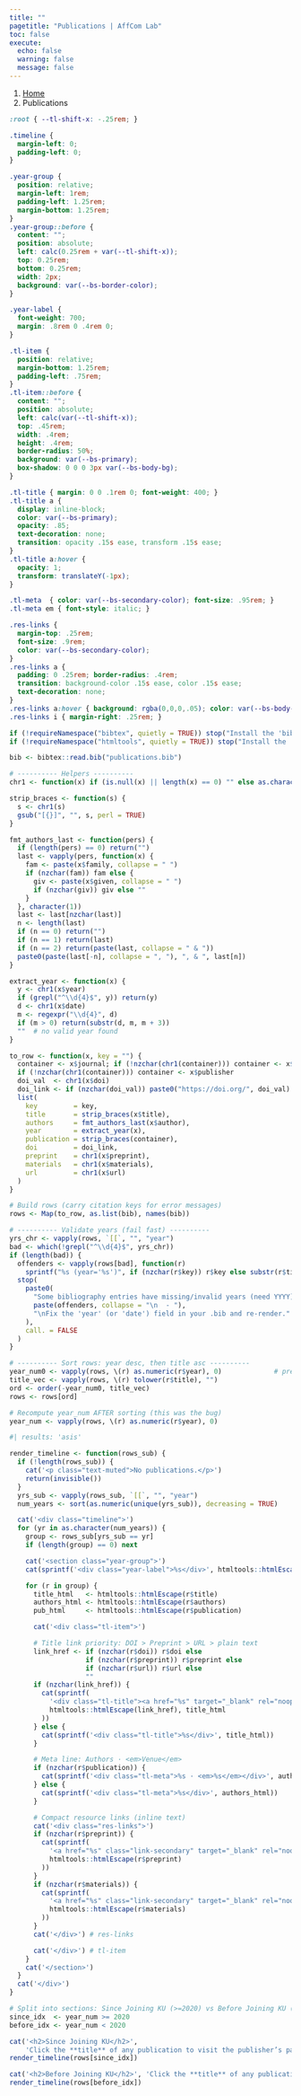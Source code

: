 ---
title: ""
pagetitle: "Publications | AffCom Lab"
toc: false
execute:
  echo: false
  warning: false
  message: false
---

```{=html}
<nav aria-label="breadcrumb">
  <ol class="breadcrumb">
    <li class="breadcrumb-item"><a href="index.html">Home</a></li>
    <li class="breadcrumb-item active" aria-current="page">Publications</li>
  </ol>
</nav>
```

```{css}
:root { --tl-shift-x: -.25rem; } 

.timeline {
  margin-left: 0;
  padding-left: 0;
}

.year-group {
  position: relative;
  margin-left: 1rem;
  padding-left: 1.25rem;
  margin-bottom: 1.25rem; 
}
.year-group::before {
  content: "";
  position: absolute;
  left: calc(0.25rem + var(--tl-shift-x));
  top: 0.25rem;
  bottom: 0.25rem;
  width: 2px;
  background: var(--bs-border-color);
}

.year-label {
  font-weight: 700;
  margin: .8rem 0 .4rem 0;
}

.tl-item {
  position: relative;
  margin-bottom: 1.25rem;   
  padding-left: .75rem;
}
.tl-item::before {
  content: "";
  position: absolute;
  left: calc(var(--tl-shift-x)); 
  top: .45rem;
  width: .4rem; 
  height: .4rem; 
  border-radius: 50%;
  background: var(--bs-primary);
  box-shadow: 0 0 0 3px var(--bs-body-bg);
}

.tl-title { margin: 0 0 .1rem 0; font-weight: 400; }
.tl-title a {
  display: inline-block;
  color: var(--bs-primary);
  opacity: .85;
  text-decoration: none;
  transition: opacity .15s ease, transform .15s ease;
}
.tl-title a:hover {
  opacity: 1;
  transform: translateY(-1px);
}

.tl-meta  { color: var(--bs-secondary-color); font-size: .95rem; }
.tl-meta em { font-style: italic; } 

.res-links {
  margin-top: .25rem;
  font-size: .9rem;
  color: var(--bs-secondary-color);
}
.res-links a {
  padding: 0 .25rem; border-radius: .4rem;
  transition: background-color .15s ease, color .15s ease;
  text-decoration: none;
}
.res-links a:hover { background: rgba(0,0,0,.05); color: var(--bs-body-color); }
.res-links i { margin-right: .25rem; }

```

```{r}
if (!requireNamespace("bibtex", quietly = TRUE)) stop("Install the 'bibtex' package.")
if (!requireNamespace("htmltools", quietly = TRUE)) stop("Install the 'htmltools' package.")

bib <- bibtex::read.bib("publications.bib")

# ---------- Helpers ----------
chr1 <- function(x) if (is.null(x) || length(x) == 0) "" else as.character(x[[1]])

strip_braces <- function(s) {
  s <- chr1(s)
  gsub("[{}]", "", s, perl = TRUE)
}

fmt_authors_last <- function(pers) {
  if (length(pers) == 0) return("")
  last <- vapply(pers, function(x) {
    fam <- paste(x$family, collapse = " ")
    if (nzchar(fam)) fam else {
      giv <- paste(x$given, collapse = " ")
      if (nzchar(giv)) giv else ""
    }
  }, character(1))
  last <- last[nzchar(last)]
  n <- length(last)
  if (n == 0) return("")
  if (n == 1) return(last)
  if (n == 2) return(paste(last, collapse = " & "))
  paste0(paste(last[-n], collapse = ", "), ", & ", last[n])
}

extract_year <- function(x) {
  y <- chr1(x$year)
  if (grepl("^\\d{4}$", y)) return(y)
  d <- chr1(x$date)
  m <- regexpr("\\d{4}", d)
  if (m > 0) return(substr(d, m, m + 3))
  ""  # no valid year found
}

to_row <- function(x, key = "") {
  container <- x$journal; if (!nzchar(chr1(container))) container <- x$booktitle
  if (!nzchar(chr1(container))) container <- x$publisher
  doi_val  <- chr1(x$doi)
  doi_link <- if (nzchar(doi_val)) paste0("https://doi.org/", doi_val) else ""
  list(
    key         = key,
    title       = strip_braces(x$title),
    authors     = fmt_authors_last(x$author),
    year        = extract_year(x),
    publication = strip_braces(container),
    doi         = doi_link,
    preprint    = chr1(x$preprint),
    materials   = chr1(x$materials),
    url         = chr1(x$url)
  )
}

# Build rows (carry citation keys for error messages)
rows <- Map(to_row, as.list(bib), names(bib))

# ---------- Validate years (fail fast) ----------
yrs_chr <- vapply(rows, `[[`, "", "year")
bad <- which(!grepl("^\\d{4}$", yrs_chr))
if (length(bad)) {
  offenders <- vapply(rows[bad], function(r)
    sprintf("%s (year='%s')", if (nzchar(r$key)) r$key else substr(r$title, 1, 60), r$year), "")
  stop(
    paste0(
      "Some bibliography entries have missing/invalid years (need YYYY):\n  - ",
      paste(offenders, collapse = "\n  - "),
      "\nFix the 'year' (or 'date') field in your .bib and re-render."
    ),
    call. = FALSE
  )
}

# ---------- Sort rows: year desc, then title asc ----------
year_num0 <- vapply(rows, \(r) as.numeric(r$year), 0)             # pre-sort
title_vec <- vapply(rows, \(r) tolower(r$title), "")
ord <- order(-year_num0, title_vec)
rows <- rows[ord]

# Recompute year_num AFTER sorting (this was the bug)
year_num <- vapply(rows, \(r) as.numeric(r$year), 0)
```

```{r}
#| results: 'asis'

render_timeline <- function(rows_sub) {
  if (!length(rows_sub)) {
    cat('<p class="text-muted">No publications.</p>')
    return(invisible())
  }
  yrs_sub <- vapply(rows_sub, `[[`, "", "year")
  num_years <- sort(as.numeric(unique(yrs_sub)), decreasing = TRUE)

  cat('<div class="timeline">')
  for (yr in as.character(num_years)) {
    group <- rows_sub[yrs_sub == yr]
    if (length(group) == 0) next

    cat('<section class="year-group">')
    cat(sprintf('<div class="year-label">%s</div>', htmltools::htmlEscape(yr)))

    for (r in group) {
      title_html   <- htmltools::htmlEscape(r$title)
      authors_html <- htmltools::htmlEscape(r$authors)
      pub_html     <- htmltools::htmlEscape(r$publication)

      cat('<div class="tl-item">')

      # Title link priority: DOI > Preprint > URL > plain text
      link_href <- if (nzchar(r$doi)) r$doi else
                   if (nzchar(r$preprint)) r$preprint else
                   if (nzchar(r$url)) r$url else
                   ""
      if (nzchar(link_href)) {
        cat(sprintf(
          '<div class="tl-title"><a href="%s" target="_blank" rel="noopener">%s</a></div>',
          htmltools::htmlEscape(link_href), title_html
        ))
      } else {
        cat(sprintf('<div class="tl-title">%s</div>', title_html))
      }

      # Meta line: Authors · <em>Venue</em>
      if (nzchar(r$publication)) {
        cat(sprintf('<div class="tl-meta">%s · <em>%s</em></div>', authors_html, pub_html))
      } else {
        cat(sprintf('<div class="tl-meta">%s</div>', authors_html))
      }

      # Compact resource links (inline text)
      cat('<div class="res-links">')
      if (nzchar(r$preprint)) {
        cat(sprintf(
          '<a href="%s" class="link-secondary" target="_blank" rel="noopener" title="Preprint"><i class="bi bi-file-earmark-text"></i> preprint</a> ',
          htmltools::htmlEscape(r$preprint)
        ))
      }
      if (nzchar(r$materials)) {
        cat(sprintf(
          '<a href="%s" class="link-secondary" target="_blank" rel="noopener" title="Materials"><i class="bi bi-file-earmark-zip"></i> materials</a> ',
          htmltools::htmlEscape(r$materials)
        ))
      }
      cat('</div>') # res-links

      cat('</div>') # tl-item
    }
    cat('</section>')
  }
  cat('</div>')
}

# Split into sections: Since Joining KU (>=2020) vs Before Joining KU (<2020)
since_idx  <- year_num >= 2020
before_idx <- year_num < 2020

cat('<h2>Since Joining KU</h2>',
    'Click the **title** of any publication to visit the publisher’s page. When shown, the **preprint** link provides a freely accessible version, and the **materials** link points to open-science resources (e.g., data, code, files) for that paper.')
render_timeline(rows[since_idx])

cat('<h2>Before Joining KU</h2>', 'Click the **title** of any publication to visit the publisher’s page. When shown, the **preprint** link provides a freely accessible version, and the **materials** link points to open-science resources (e.g., data, code, files) for that paper.')
render_timeline(rows[before_idx])
```

